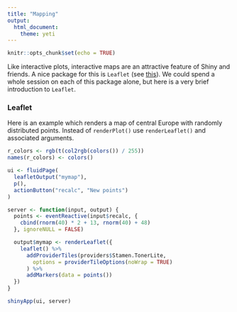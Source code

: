 ```yaml
---
title: "Mapping"
output: 
  html_document:
    theme: yeti
---
```


```r
knitr::opts_chunk$set(echo = TRUE)
```

Like interactive plots, interactive maps are an attractive feature of Shiny and friends. A nice package for this is `Leaflet` (see [this](https://rstudio.github.io/leaflet/shiny.html)). We could spend a whole session on each of this package alone, but here is a very brief introduction to `Leaflet`. 

### Leaflet

Here is an example which renders a map of central Europe with randomly distributed points. Instead of `renderPlot()` use `renderLeaflet()` and associated arguments. 

```r
r_colors <- rgb(t(col2rgb(colors()) / 255))
names(r_colors) <- colors()

ui <- fluidPage(
  leafletOutput("mymap"),
  p(),
  actionButton("recalc", "New points")
)

server <- function(input, output) {
  points <- eventReactive(input$recalc, {
    cbind(rnorm(40) * 2 + 13, rnorm(40) + 48)
  }, ignoreNULL = FALSE)

  output$mymap <- renderLeaflet({
    leaflet() %>%
      addProviderTiles(providers$Stamen.TonerLite,
        options = providerTileOptions(noWrap = TRUE)
      ) %>%
      addMarkers(data = points())
  })
}

shinyApp(ui, server)
```
